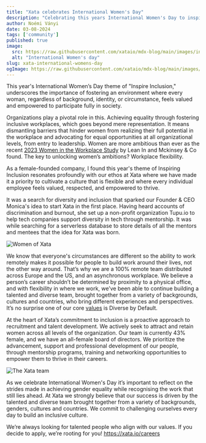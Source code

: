 ```yaml
---
title: "Xata celebrates International Women's Day"
description: "Celebrating this years International Women's Day to inspire inclusion"
author: Noémi Ványi
date: 03-08-2024
tags: ['community']
published: true
image:
  src: https://raw.githubusercontent.com/xataio/mdx-blog/main/images/intro-sql-access-over-http-cover.jpg
  alt: "International Women's day"
slug: xata-international-womens-day
ogImage: https://raw.githubusercontent.com/xataio/mdx-blog/main/images/intro-sql-access-over-http-cover.jpg
---
```


This year's International Women’s Day theme of "Inspire Inclusion," underscores the importance of fostering an environment where every woman, regardless of background, identity, or circumstance, feels valued and empowered to participate fully in society.

Organizations play a pivotal role in this. Achieving equality through fostering inclusive workplaces, which goes beyond mere representation. It means dismantling barriers that hinder women from realizing their full potential in the workplace and advocating for equal opportunities at all organizational levels, from entry to leadership. Women are more ambitious than ever as the recent [2023 Women in the Workplace Study](https://www.mckinsey.com/featured-insights/diversity-and-inclusion/women-in-the-workplace) by Lean In and Mckinsey & Co found. The key to unlocking women’s ambitions? Workplace flexibility.

As a female-founded company, I found this year's theme of Inspiring Inclusion resonates profoundly with our ethos at Xata where we have made it a priority to cultivate a culture that is flexible and where every individual employee feels valued, respected, and empowered to thrive.

It was a search for diversity and inclusion that sparked our Founder & CEO Monica's idea to start Xata in the first place. Having heard accounts of discrimination and burnout, she set up a non-profit organization Tupu.io to help tech companies support diversity in tech through mentorship. It was while searching for a serverless database to store details of all the mentors and mentees that the idea for Xata was born.

![Women of Xata](/images/iwd-01.jpg)

We know that everyone's circumstances are different so the ability to work remotely makes it possible for people to build work around their lives, not the other way around. That’s why we are a 100% remote team distributed across Europe and the US, and an asynchronous workplace. We believe a person’s career shouldn’t be determined by proximity to a physical office, and with flexibility in where we work, we’ve been able to continue building a talented and diverse team, brought together from a variety of backgrounds, cultures and countries, who bring different experiences and perspectives. It’s no surprise one of our core [values](https://xata.io/careers) is Diverse by Default.

At the heart of Xata’s commitment to inclusion is a proactive approach to recruitment and talent development. We actively seek to attract and retain women across all levels of the organization. Our team is currently 43% female, and we have an all-female board of directors. We prioritize the advancement, support and professional development of our people, through mentorship programs, training and networking opportunities to empower them to thrive in their careers.

![The Xata team](/images/iwd-02.jpg)

As we celebrate International Women's Day it’s important to reflect on the strides made in achieving gender equality while recognising the work that still lies ahead. At Xata we strongly believe that our success is driven by the talented and diverse team brought together from a variety of backgrounds, genders, cultures and countries. We commit to challenging ourselves every day to build an inclusive culture.

We’re always looking for talented people who align with our values. If you decide to apply, we’re rooting for you! https://xata.io/careers
